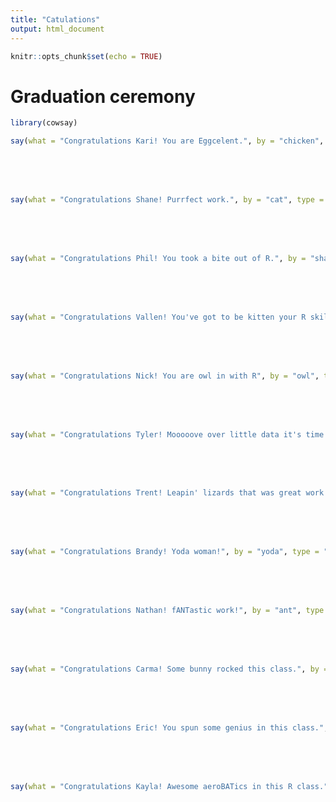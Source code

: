 ```yaml
---
title: "Catulations"
output: html_document
---
```


```r
knitr::opts_chunk$set(echo = TRUE)
```


# Graduation ceremony
```r
library(cowsay)

say(what = "Congratulations Kari! You are Eggcelent.", by = "chicken", type = "message")
```

<br><br><br>

```r
say(what = "Congratulations Shane! Purrfect work.", by = "cat", type = "message")
```

<br><br><br>

```r
say(what = "Congratulations Phil! You took a bite out of R.", by = "shark", type = "message")
```

<br><br><br>

```r
say(what = "Congratulations Vallen! You've got to be kitten your R skills are too good.", by = "cat", type = "message")
```

<br><br><br>

```r
say(what = "Congratulations Nick! You are owl in with R", by = "owl", type = "message")
```

<br><br><br>

```r
say(what = "Congratulations Tyler! Mooooove over little data it's time for HUGE data.", by = "cow", type = "message")
```

<br><br><br>

```r
say(what = "Congratulations Trent! Leapin' lizards that was great work.", by = "frog", type = "message")
```

<br><br><br>

```r
say(what = "Congratulations Brandy! Yoda woman!", by = "yoda", type = "message")
```

<br><br><br>

```r
say(what = "Congratulations Nathan! fANTastic work!", by = "ant", type = "message")
```

<br><br><br>


```r
say(what = "Congratulations Carma! Some bunny rocked this class.", by = "rabbit", type = "message")
```

<br><br><br>

```r
say(what = "Congratulations Eric! You spun some genius in this class.", by = "spider", type = "message")
```

<br><br><br>

```r
say(what = "Congratulations Kayla! Awesome aeroBATics in this R class.", by = "bat", type = "message")
```
